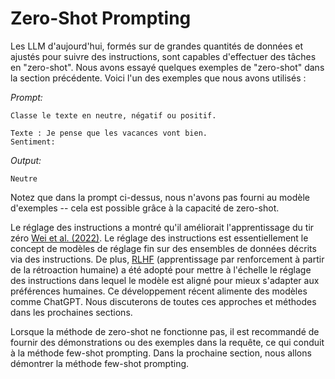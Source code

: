 # Zero-Shot Prompting
Les LLM d'aujourd'hui, formés sur de grandes quantités de données et ajustés pour suivre des instructions, sont capables d'effectuer des tâches en "zero-shot". Nous avons essayé quelques exemples de "zero-shot" dans la section précédente. Voici l'un des exemples que nous avons utilisés :

*Prompt:*
```
Classe le texte en neutre, négatif ou positif.

Texte : Je pense que les vacances vont bien.
Sentiment:
```

*Output:*
```
Neutre
```

Notez que dans la prompt ci-dessus, nous n'avons pas fourni au modèle d'exemples -- cela est possible grâce à la capacité de zero-shot.

Le réglage des instructions a montré qu'il améliorait l'apprentissage du tir zéro [Wei et al. (2022)](https://arxiv.org/pdf/2109.01652.pdf). Le réglage des instructions est essentiellement le concept de modèles de réglage fin sur des ensembles de données décrits via des instructions. De plus, [RLHF](https://arxiv.org/abs/1706.03741) (apprentissage par renforcement à partir de la rétroaction humaine) a été adopté pour mettre à l'échelle le réglage des instructions dans lequel le modèle est aligné pour mieux s'adapter aux préférences humaines. Ce développement récent alimente des modèles comme ChatGPT. Nous discuterons de toutes ces approches et méthodes dans les prochaines sections.

Lorsque la méthode de zero-shot ne fonctionne pas, il est recommandé de fournir des démonstrations ou des exemples dans la requête, ce qui conduit à la méthode few-shot prompting. Dans la prochaine section, nous allons démontrer la méthode few-shot prompting.